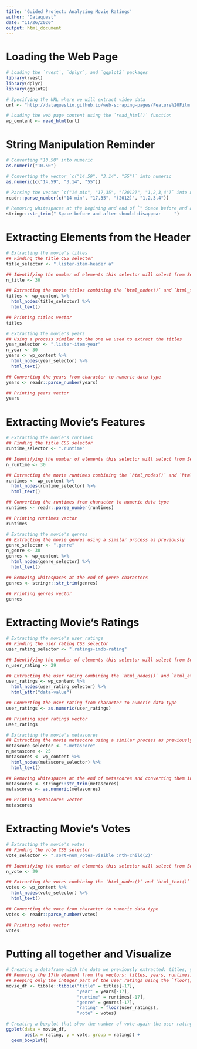 ```yaml
---
title: 'Guided Project: Analyzing Movie Ratings'
author: "Dataquest"
date: "11/26/2020"
output: html_document
---
```


# Loading the Web Page
```r
# Loading the `rvest`, `dplyr`, and `ggplot2` packages
library(rvest)
library(dplyr)
library(ggplot2)

# Specifying the URL where we will extract video data
url <- "http://dataquestio.github.io/web-scraping-pages/Feature%20Film,%20Released%20between%202020-03-01%20and%202020-07-31%20(Sorted%20by%20Popularity%20Ascending)%20-%20IMDb.html"

# Loading the web page content using the `read_html()` function
wp_content <- read_html(url)
```

# String Manipulation Reminder
```r
# Converting "10.50" into numeric
as.numeric("10.50")

# Converting the vector `c("14.59", "3.14", "55")` into numeric
as.numeric(c("14.59", "3.14", "55"))

# Parsing the vector `c("14 min", "17,35", "(2012)", "1,2,3,4")` into numeric
readr::parse_number(c("14 min", "17,35", "(2012)", "1,2,3,4"))

# Removing whitespaces at the begining and end of `" Space before and after should disappear     "`
stringr::str_trim(" Space before and after should disappear     ")
```

# Extracting Elements from the Header
```r

# Extracting the movie's titles
## Finding the title CSS selector
title_selector <- ".lister-item-header a"

## Identifying the number of elements this selector will select from Selector Gadget 
n_title <- 30

## Extracting the movie titles combining the `html_nodes()` and `html_text()` function
titles <- wp_content %>% 
  html_nodes(title_selector) %>% 
  html_text()

## Printing titles vector
titles

# Extracting the movie's years
## Using a process similar to the one we used to extract the titles
year_selector <- ".lister-item-year"
n_year <- 30
years <- wp_content %>% 
  html_nodes(year_selector) %>% 
  html_text()

## Converting the years from character to numeric data type
years <- readr::parse_number(years)

## Printing years vector
years
```

# Extracting Movie's Features
```r

# Extracting the movie's runtimes
## Finding the title CSS selector
runtime_selector <- ".runtime"

## Identifying the number of elements this selector will select from Selector Gadget 
n_runtime <- 30

## Extracting the movie runtimes combining the `html_nodes()` and `html_text()` function
runtimes <- wp_content %>% 
  html_nodes(runtime_selector) %>% 
  html_text()

## Converting the runtimes from character to numeric data type
runtimes <- readr::parse_number(runtimes)

## Printing runtimes vector
runtimes

# Extracting the movie's genres
## Extracting the movie genres using a similar process as previously
genre_selector <- ".genre"
n_genre <- 30
genres <- wp_content %>% 
  html_nodes(genre_selector) %>% 
  html_text()

## Removing whitespaces at the end of genre characters
genres <- stringr::str_trim(genres)

## Printing genres vector
genres
```

# Extracting Movie's Ratings
```r
# Extracting the movie's user ratings
## Finding the user rating CSS selector
user_rating_selector <- ".ratings-imdb-rating"

## Identifying the number of elements this selector will select from Selector Gadget 
n_user_rating <- 29

## Extracting the user rating combining the `html_nodes()` and `html_attr()` function
user_ratings <- wp_content %>% 
  html_nodes(user_rating_selector) %>% 
  html_attr("data-value")

## Converting the user rating from character to numeric data type
user_ratings <- as.numeric(user_ratings)

## Printing user ratings vector
user_ratings

# Extracting the movie's metascores
## Extracting the movie metascore using a similar process as previously
metascore_selector <- ".metascore"
n_metascore <- 25
metascores <- wp_content %>% 
  html_nodes(metascore_selector) %>% 
  html_text()

## Removing whitespaces at the end of metascores and converting them into numeric
metascores <- stringr::str_trim(metascores)
metascores <- as.numeric(metascores)

## Printing metascores vector
metascores
```

# Extracting Movie's Votes
```r

# Extracting the movie's votes
## Finding the vote CSS selector
vote_selector <- ".sort-num_votes-visible :nth-child(2)"

## Identifying the number of elements this selector will select from Selector Gadget 
n_vote <- 29

## Extracting the votes combining the `html_nodes()` and `html_text()` function
votes <- wp_content %>% 
  html_nodes(vote_selector) %>% 
  html_text()

## Converting the vote from character to numeric data type
votes <- readr::parse_number(votes)

## Printing votes vector
votes
```


# Putting all together and Visualize
```r
# Creating a dataframe with the data we previously extracted: titles, years, runtimes, genres, user ratings, and votes.
## Removing the 17th element from the vectors: titles, years, runtimes, and genres
## Keeping only the integer part of the user ratings using the `floor()` function. For example, `3.4` becomes `3`.
movie_df <- tibble::tibble("title" = titles[-17], 
                           "year" = years[-17], 
                           "runtime" = runtimes[-17], 
                           "genre" = genres[-17], 
                           "rating" = floor(user_ratings), 
                           "vote" = votes)

# Creating a boxplot that show the number of vote again the user rating
ggplot(data = movie_df,
       aes(x = rating, y = vote, group = rating)) +
  geom_boxplot()
```
